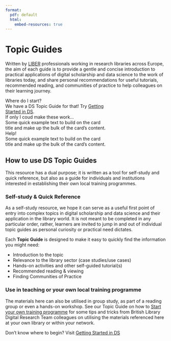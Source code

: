 ```yaml
---
format:
  pdf: default
  html:
    embed-resources: true
---
```

# **Topic Guides** {.unnumbered .unlisted}

Written by [LIBER](https://libereurope.eu/) professionals working in research libraries across Europe, the aim of each guide is to provide a gentle and concise introduction to practical applications of digital scholarship and data science to the work of libraries today, and share personal recommendations for useful tutorials, recommended reading, and communities of practice to help colleagues on their learning journey.  

<div class="card text-white bg-primary mb-3" style="max-width: 20rem;">
  <div class="card-header">Where do I start?</div>
  <div class="card-body">We have a DS Topic Guide for that! Try [Getting Started in DS](gettingstarted.qmd).</div>
</div>
<div class="card text-white bg-secondary mb-3" style="max-width: 20rem;">
  <div class="card-header">If only I coud make these work...</div>
  <div class="card-body">Some quick example text to build on the card title and make up the bulk of the card's content.</div>
</div>
<div class="card text-white bg-success mb-3" style="max-width: 20rem;">
  <div class="card-header">Help!</div>
  <div class="card-body">Some quick example text to build on the card title and make up the bulk of the card's content.</div>
</div>

## How to use DS Topic Guides

This resource has a dual purpose; it is written as a tool for self-study and quick reference, but also as a guide for individuals and institutions interested in establishing their own local training programmes. 

### Self-study & Quick Reference

As a self-study resource, we hope it can serve as a useful first point of entry into complex topics in digital scholarship and data science and their application in the library world. It is not meant to be completed in any particular order, rather, learners are invited to jump in and out of individual topic guides as personal curiosity or practical need dictates.

Each **Topic Guide** is designed to make it easy to quickly find the information you might need: 

- Introduction to the topic
- Relevance to the library sector (case studies/use cases)
- Hands-on activities and other self-guided tutorial(s)
- Recommended reading & viewing
- Finding Communities of Practice

### Use in teaching or your own local training programme

The materials here can also be utilised in group study, as part of a reading group or even a hands-on workshop. See our Topic Guide on how to [Start your own training programme](dstp.qmd) for some tips and tricks from British Library Digital Research Team colleagues on utilising the materials referenced here at your own library or within your network.

Don't know where to begin? Visit [Getting Started in DS](gettingstarted.qmd){.btn .btn-outline-primary .btn role="button"} 
